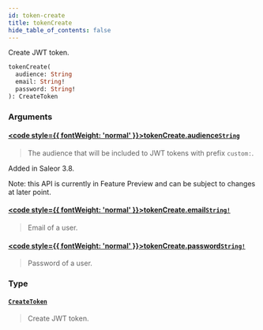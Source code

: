 ```yaml
---
id: token-create
title: tokenCreate
hide_table_of_contents: false
---
```








Create JWT token.

```graphql
tokenCreate(
  audience: String
  email: String!
  password: String!
): CreateToken
```


### Arguments

#### [<code style={{ fontWeight: 'normal' }}>tokenCreate.<b>audience</b></code>](#)<Bullet />[`String`](../../../developer/api-reference/scalars/string) <Badge class="secondary" text="scalar"/>
> The audience that will be included to JWT tokens with prefix `custom:`.

Added in Saleor 3.8.

Note: this API is currently in Feature Preview and can be subject to changes at later point.
> 

#### [<code style={{ fontWeight: 'normal' }}>tokenCreate.<b>email</b></code>](#)<Bullet />[`String!`](../../../developer/api-reference/scalars/string) <Badge class="secondary" text="non-null"/> <Badge class="secondary" text="scalar"/>
> Email of a user.
> 

#### [<code style={{ fontWeight: 'normal' }}>tokenCreate.<b>password</b></code>](#)<Bullet />[`String!`](../../../developer/api-reference/scalars/string) <Badge class="secondary" text="non-null"/> <Badge class="secondary" text="scalar"/>
> Password of a user.
> 

### Type

#### [`CreateToken`](../../../developer/api-reference/objects/create-token) <Badge class="secondary" text="object"/>
> Create JWT token.
> 






